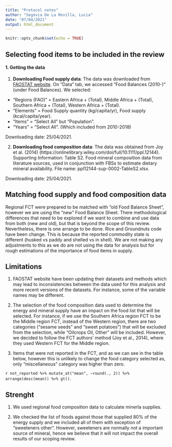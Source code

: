 ```yaml
---
title: "Protocol notes"
author: "Segovia De La Revilla, Lucia"
date: "07/04/2021"
output: html_document
---
```


```r
knitr::opts_chunk$set(echo = TRUE)
```

## Selecting food items to be included in the review

#### 1. Getting the data

1. **Downloading Food supply data**: The data was downloaded from [FAOSTAT website](http://www.fao.org/faostat/en/). On "Data" tab, we accessed "Food Balances (2010-)" (under Food Balances). We selected:

  - "Regions (FAO)" = Eastern Africa + (Total), Middle Africa + (Total),  Southern Africa + (Total), Western Africa + (Total).
  - "Elements" = Food Supply quantity (kg/capita/yr), Food supply (kcal/capita/year).
  - "Items" = "Select All" but "Population".
  - "Years" = "Select All". (Which included from 2010-2018)

Downloading date: 25/04/2021.


2. **Downloading food composition data**: The data was obtained from Joy et al. (2014) (https://onlinelibrary.wiley.com/doi/full/10.1111/ppl.12144). Supporting Information: Table S2. Food mineral composition data from literature sources, used in conjunction with FBSs to estimate dietary mineral availability. File name: ppl12144-sup-0002-TableS2.xlsx. 

Downloading date: 25/04/2021.

## Matching food supply and food composition data

Regional FCT were prepared to be matched with "old Food Balance Sheet", however we are using the "new" Food Balance Sheet. There methodological differences that need to be explored if we want to combine and use data from both (new and old), but that is beyond the scope of this review. Nevertheless, there is one arrange to be done. Rice and Groundnuts code have been change. This is because the reported commodity state is different (husked vs paddy and shelled vs in shell). We are not making any adjustments to this as we do are not using the data for analysis but for rough estimations of the importance of food items in supply. 

## Limitations

1. FAOSTAT website have been updating their datasets and methods which may lead to inconsistencies between the data used for this analysis and more recent versions of the datasets. For instance, some of the variable names may be different. 

2. The selection of the food composition data used to determine the energy and mineral supply have an impact on the food list that will be selected. For instance, if we use the Southern Africa region FCT to be the Middle region FCT, instead of the Western region, there are two categories ("sesame seeds" and "sweet potatoes") that will be excluded from the selection, while "Oilcrops Oil, Other" will be included. However, we decided to follow the FCT authors' method (Joy et al., 2014), where they used Western FCT for the Middle region. 

3. Items that were not reported in the FCT, and as we can see in the table below, however this is unlikely to change the food category selected as, only "miscellaneous" category was higher than zero.

`r not_reported %>% mutate_at("mean", ~round(., 2)) %>% arrange(desc(mean)) %>% gt()`. 

## Strenght

1. We used regional food composition data to calculate minerla supplies. 

2. We checked the list of foods against those that supplied 80% of the energy supply and we included all of them with exception of "sweeteners other". However, sweeteners are normally not a important source of mineral, hence we believe that it will not impact the overall results of our scoping review. 


